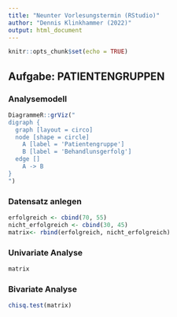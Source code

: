 ```yaml
---
title: "Neunter Vorlesungstermin (RStudio)"
author: "Dennis Klinkhammer (2022)"
output: html_document
---
```


```r
knitr::opts_chunk$set(echo = TRUE)
```

## Aufgabe: PATIENTENGRUPPEN

### Analysemodell

```r
DiagrammeR::grViz("
digraph {
  graph [layout = circo]
  node [shape = circle]
    A [label = 'Patientengruppe']
    B [label = 'Behandlunsgerfolg']
  edge []
    A -> B
}
")
```

### Datensatz anlegen

```r
erfolgreich <- cbind(70, 55)
nicht_erfolgreich <- cbind(30, 45)
matrix<- rbind(erfolgreich, nicht_erfolgreich) 
```

### Univariate Analyse

```r
matrix
```

### Bivariate Analyse

```r
chisq.test(matrix)
```